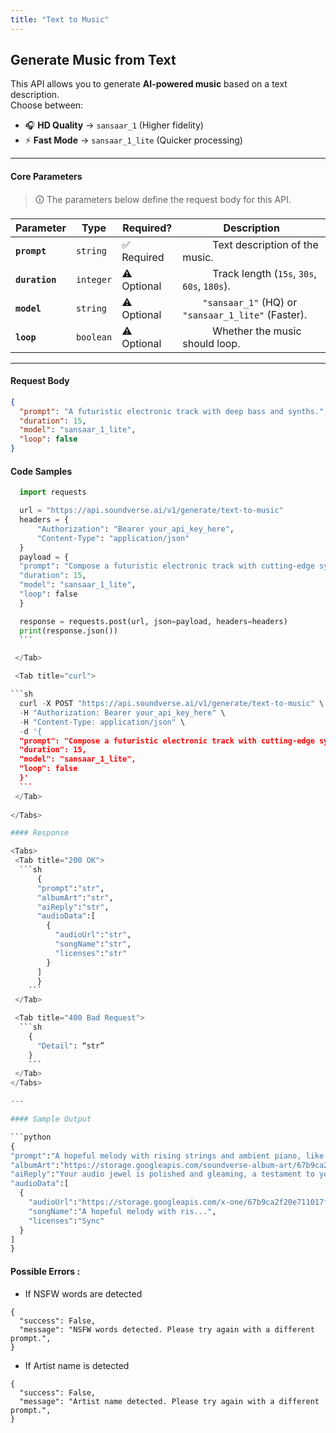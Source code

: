 ```yaml
---
title: "Text to Music"
---
```


## Generate Music from Text

This API allows you to generate **AI-powered music** based on a text description.  
Choose between:

- 🎧 **HD Quality** → `sansaar_1` (Higher fidelity)
- ⚡ **Fast Mode** → `sansaar_1_lite` (Quicker processing)

---

#### **Core Parameters**

> 🛈 The parameters below define the request body for this API.

| Parameter      | Type      | Required?   | Description                                                      |
| -------------- | --------- | ----------- | ---------------------------------------------------------------- |
| **`prompt`**   | `string`  | ✅ Required | &#x2003;&emsp;&emsp;Text description of the music.               |
| **`duration`** | `integer` | ⚠️ Optional | &#x2003;&emsp;&emsp;Track length (`15s`, `30s`, `60s`, `180s`).  |
| **`model`**    | `string`  | ⚠️ Optional | &#x2003;&emsp;`"sansaar_1"` (HQ) or `"sansaar_1_lite"` (Faster). |
| **`loop`**     | `boolean` | ⚠️ Optional | &#x2003;&emsp;&emsp;Whether the music should loop.               |

---

#### **Request Body**

<div className="bg-gray-100 dark:bg-gray-800 p-3 rounded-md">
  
```json
{
  "prompt": "A futuristic electronic track with deep bass and synths.",
  "duration": 15,
  "model": "sansaar_1_lite",
  "loop": false
}
```
</div>

#### Code Samples

<Tabs>
  <Tab title="python" >
  
  ```python
    import requests

    url = "https://api.soundverse.ai/v1/generate/text-to-music"
    headers = {
        "Authorization": "Bearer your_api_key_here",
        "Content-Type": "application/json"
    }
    payload = {
    "prompt": "Compose a futuristic electronic track with cutting-edge synth sounds and pulsing beats.",
    "duration": 15,
    "model": "sansaar_1_lite",
    "loop": false
    }

    response = requests.post(url, json=payload, headers=headers)
    print(response.json())
    ```

   </Tab>

   <Tab title="curl">
  
  ```sh
    curl -X POST "https://api.soundverse.ai/v1/generate/text-to-music" \
    -H "Authorization: Bearer your_api_key_here" \
    -H "Content-Type: application/json" \
    -d '{
    "prompt": "Compose a futuristic electronic track with cutting-edge synth sounds and pulsing beats.",
    "duration": 15,
    "model": "sansaar_1_lite",
    "loop": false
    }'
    ```
   </Tab>
   
</Tabs>

#### Response

<Tabs>
   <Tab title="200 OK">
    ```sh
        {
        "prompt":"str",
        "albumArt":"str",
        "aiReply":"str",
        "audioData":[
          {
            "audioUrl":"str",
            "songName":"str",
            "licenses":"str"
          }
        ]
        }
      ```
   </Tab>

   <Tab title="400 Bad Request">
    ```sh
      {
        "Detail": “str”
      }
      ```
   </Tab>
</Tabs>

---

#### Sample Output

```python
{
  "prompt":"A hopeful melody with rising strings and ambient piano, like the end of a movie when the hero finds peace.",
  "albumArt":"https://storage.googleapis.com/soundverse-album-art/67b9ca2f20e711017fc1b6c5/67b9ca2f20e711017fc1b6c5/20250413130229_00000_album_cover_art_for_A_hopeful_melody_with_rising_strings_and_ambient_piano_like_the_end_of_a_movie_when_the_hero_finds_peace.png",
  "aiReply":"Your audio jewel is polished and gleaming, a testament to your artistic prowess. Unleash its melodies and watch the world listen in awe.",
  "audioData":[
    {
      "audioUrl":"https://storage.googleapis.com/x-one/67b9ca2f20e711017fc1b6c5/67b9ca2f20e711017fc1b6c5/xone20250413130323ltyxhk5r.wav",
      "songName":"A hopeful melody with ris...",
      "licenses":"Sync"
    }
  ]
}
```

#### Possible Errors :

- If NSFW words are detected

```
{
  "success": False,
  "message": "NSFW words detected. Please try again with a different prompt.",
}
```

- If Artist name is detected

```
{
  "success": False,
  "message": "Artist name detected. Please try again with a different prompt.",
}
```
